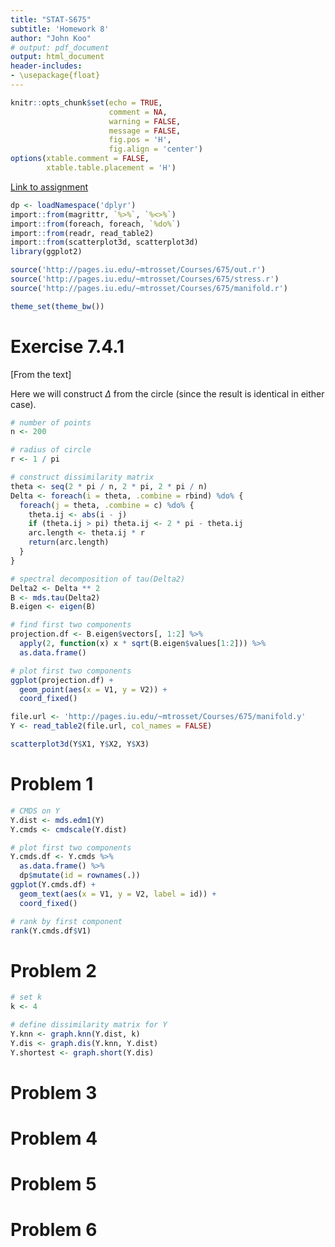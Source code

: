 ```yaml
---
title: "STAT-S675"
subtitle: 'Homework 8'
author: "John Koo"
# output: pdf_document
output: html_document
header-includes:
- \usepackage{float}
---
```


```r
knitr::opts_chunk$set(echo = TRUE, 
                      comment = NA, 
                      warning = FALSE, 
                      message = FALSE, 
                      fig.pos = 'H', 
                      fig.align = 'center')
options(xtable.comment = FALSE, 
        xtable.table.placement = 'H')
```

[Link to assignment](http://pages.iu.edu/~mtrosset/Courses/675/hwManifold.txt)

```r
dp <- loadNamespace('dplyr')
import::from(magrittr, `%>%`, `%<>%`)
import::from(foreach, foreach, `%do%`)
import::from(readr, read_table2)
import::from(scatterplot3d, scatterplot3d)
library(ggplot2)

source('http://pages.iu.edu/~mtrosset/Courses/675/out.r')
source('http://pages.iu.edu/~mtrosset/Courses/675/stress.r')
source('http://pages.iu.edu/~mtrosset/Courses/675/manifold.r')

theme_set(theme_bw())
```

# Exercise 7.4.1

[From the text]

Here we will construct $\Delta$ from the circle (since the result is identical 
in either case). 

```r
# number of points
n <- 200

# radius of circle
r <- 1 / pi

# construct dissimilarity matrix
theta <- seq(2 * pi / n, 2 * pi, 2 * pi / n)
Delta <- foreach(i = theta, .combine = rbind) %do% {
  foreach(j = theta, .combine = c) %do% {
    theta.ij <- abs(i - j)
    if (theta.ij > pi) theta.ij <- 2 * pi - theta.ij
    arc.length <- theta.ij * r
    return(arc.length)
  }
}
```

```r
# spectral decomposition of tau(Delta2)
Delta2 <- Delta ** 2
B <- mds.tau(Delta2)
B.eigen <- eigen(B)

# find first two components
projection.df <- B.eigen$vectors[, 1:2] %>% 
  apply(2, function(x) x * sqrt(B.eigen$values[1:2])) %>% 
  as.data.frame()

# plot first two components
ggplot(projection.df) + 
  geom_point(aes(x = V1, y = V2)) + 
  coord_fixed()
```

```r
file.url <- 'http://pages.iu.edu/~mtrosset/Courses/675/manifold.y'
Y <- read_table2(file.url, col_names = FALSE)

scatterplot3d(Y$X1, Y$X2, Y$X3)
```

# Problem 1

```r
# CMDS on Y
Y.dist <- mds.edm1(Y)
Y.cmds <- cmdscale(Y.dist)

# plot first two components
Y.cmds.df <- Y.cmds %>% 
  as.data.frame() %>% 
  dp$mutate(id = rownames(.))
ggplot(Y.cmds.df) + 
  geom_text(aes(x = V1, y = V2, label = id)) + 
  coord_fixed()

# rank by first component
rank(Y.cmds.df$V1)
```

# Problem 2

```r
# set k
k <- 4

# define dissimilarity matrix for Y
Y.knn <- graph.knn(Y.dist, k)
Y.dis <- graph.dis(Y.knn, Y.dist)
Y.shortest <- graph.short(Y.dis)


```

# Problem 3

# Problem 4

# Problem 5

# Problem 6
